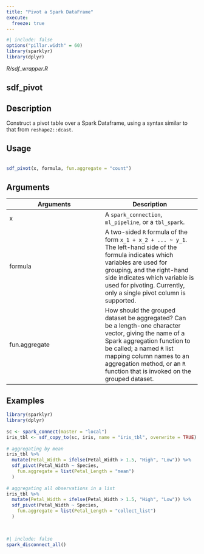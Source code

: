 ```yaml
---
title: "Pivot a Spark DataFrame"
execute:
  freeze: true
---
```


```r
#| include: false
options("pillar.width" = 60)
library(sparklyr) 
library(dplyr)
```

*R/sdf_wrapper.R*

## sdf_pivot

## Description
 Construct a pivot table over a Spark Dataframe, using a syntax similar to that from `reshape2::dcast`. 


## Usage
```r
 
sdf_pivot(x, formula, fun.aggregate = "count") 
```

## Arguments
|Arguments|Description|
|---|---|
| x | A `spark_connection`, `ml_pipeline`, or a `tbl_spark`. |
| formula | A two-sided `R` formula of the form `x_1 + x_2 + ... ~ y_1`. The left-hand side of the formula indicates which variables are used for grouping, and the right-hand side indicates which variable is used for pivoting. Currently, only a single pivot column is supported. |
| fun.aggregate | How should the grouped dataset be aggregated? Can be a length-one character vector, giving the name of a Spark aggregation function to be called; a named `R` list mapping column names to an aggregation method, or an `R` function that is invoked on the grouped dataset. |





## Examples
```r
 
library(sparklyr) 
library(dplyr) 
 
sc <- spark_connect(master = "local") 
iris_tbl <- sdf_copy_to(sc, iris, name = "iris_tbl", overwrite = TRUE) 
 
# aggregating by mean 
iris_tbl %>% 
  mutate(Petal_Width = ifelse(Petal_Width > 1.5, "High", "Low")) %>% 
  sdf_pivot(Petal_Width ~ Species, 
    fun.aggregate = list(Petal_Length = "mean") 
  ) 
 
# aggregating all observations in a list 
iris_tbl %>% 
  mutate(Petal_Width = ifelse(Petal_Width > 1.5, "High", "Low")) %>% 
  sdf_pivot(Petal_Width ~ Species, 
    fun.aggregate = list(Petal_Length = "collect_list") 
  ) 
 
 
```



```r
#| include: false
spark_disconnect_all()
```
